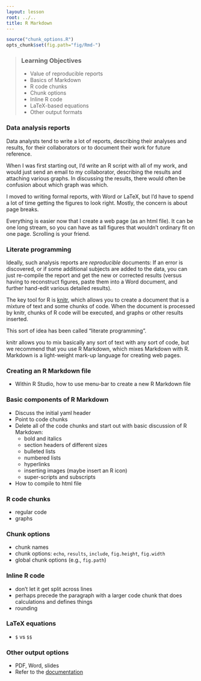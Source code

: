```yaml
---
layout: lesson
root: ../..
title: R Markdown
---
```


```r
source("chunk_options.R")
opts_chunk$set(fig.path="fig/Rmd-")
```


> ### Learning Objectives {.objectives}
>
> * Value of reproducible reports
> * Basics of Markdown
> * R code chunks
> * Chunk options
> * Inline R code
> * LaTeX-based equations
> * Other output formats


### Data analysis reports

Data analysts tend to write a lot of reports, describing their
analyses and results, for their collaborators or to document their
work for future reference.

When I was first starting out, I'd write an R script with all of my
work, and would just send an email to my collaborator, describing the
results and attaching various graphs. In discussing the results, there
would often be confusion about which graph was which.

I moved to writing formal reports, with Word or LaTeX, but I'd have to
spend a lot of time getting the figures to look right. Mostly, the
concern is about page breaks.

Everything is easier now that I create a web page (as an html
file). It can be one long stream, so you can have as tall figures that
wouldn't ordinary fit on one page. Scrolling is your friend.


### Literate programming

Ideally, such analysis reports are _reproducible_ documents: If an
error is discovered, or if some additional subjects are added to the
data, you can just re-compile the report and get the new or corrected
results (versus having to reconstruct figures, paste them into
a Word document, and further hand-edit various detailed results).

The key tool for R is [knitr](http://yihui.name/knitr/), which allows
you to create a document that is a mixture of text and some chunks of
code. When the document is processed by knitr, chunks of R code will
be executed, and graphs or other results inserted.

This sort of idea has been called "literate programming".

knitr allows you to mix basically any sort of text with any sort of
code, but we recommend that you use R Markdown, which mixes Markdown
with R. Markdown is a light-weight mark-up language for creating web
pages.


### Creating an R Markdown file

- Within R Studio, how to use menu-bar to create a new R Markdown file

### Basic components of R Markdown

- Discuss the initial yaml header
- Point to code chunks
- Delete all of the code chunks and start out with basic discussion of
  R Markdown:
  - bold and italics
  - section headers of different sizes
  - bulleted lists
  - numbered lists
  - hyperlinks
  - inserting images (maybe insert an R icon)
  - super-scripts and subscripts
- How to compile to html file

### R code chunks

- regular code
- graphs

### Chunk options

- chunk names
- chunk options: `echo`, `results`, `include`, `fig.height`, `fig.width`
- global chunk options (e.g., `fig.path`)

### Inline R code

- don't let it get split across lines
- perhaps precede the paragraph with a larger code chunk that does
  calculations and defines things
- rounding

### LaTeX equations

- `$` vs `$$`

### Other output options

- PDF, Word, slides
- Refer to the [documentation](http://rmarkdown.rstudio.com/)
